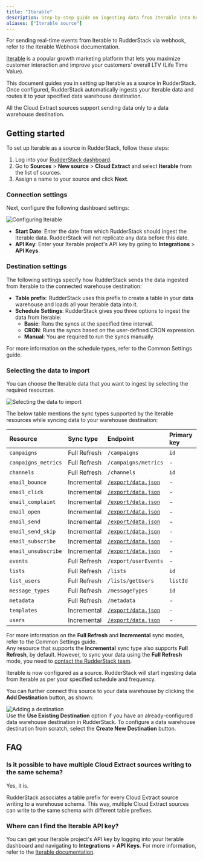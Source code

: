 ```yaml
---
title: "Iterable"
description: Step-by-step guide on ingesting data from Iterable into RudderStack.
aliases: ["Iterable source"]
---
```


<div class="infoBlock">
For sending real-time events from Iterable to RudderStack via webhook, refer to the <Link to="https://www.rudderstack.com/docs/sources/event-streams/cloud-apps/iterable/">Iterable Webhook</Link> documentation.
</div>

[Iterable](https://www.Iterable.com/) is a popular growth marketing platform that lets you maximize customer interaction and improve your customers' overall LTV (Life Time Value).

This document guides you in setting up Iterable as a source in RudderStack. Once configured, RudderStack automatically ingests your Iterable data and routes it to your specified data warehouse destination.

<div class="warningBlock">
All the Cloud Extract sources support sending data only to a <Link to="/destinations/warehouse-destinations/">data warehouse destination</Link>.
</div>

## Getting started

To set up Iterable as a source in RudderStack, follow these steps:

1. Log into your [RudderStack dashboard](https://app.rudderstack.com/).
2. Go to **Sources** > **New source** > **Cloud Extract** and select **Iterable** from the list of sources.
3. Assign a name to your source and click **Next**.

### Connection settings

Next, configure the following dashboard settings:

<img src="../../assets/cloud-extract-sources/iterable-connection-settings.png" alt="Configuring Iterable" />

- **Start Date**: Enter the date from which RudderStack should ingest the Iterable data. RudderStack will not replicate any data before this date.
- **API Key**: Enter your Iterable project's API key by going to **Integrations** > **API Keys**.

### Destination settings

The following settings specify how RudderStack sends the data ingested from Iterable to the connected warehouse destination:

- **Table prefix**: RudderStack uses this prefix to create a table in your data warehouse and loads all your Iterable data into it.
- **Schedule Settings**: RudderStack gives you three options to ingest the data from Iterable:
    - **Basic**: Runs the syncs at the specified time interval. 
    - **CRON**: Runs the syncs based on the user-defined CRON expression.
    - **Manual**: You are required to run the syncs manually.

<div class="infoBlock">
For more information on the schedule types, refer to the <Link to="/sources/extract/common-settings/">Common Settings</Link> guide.
</div>

### Selecting the data to import

You can choose the Iterable data that you want to ingest by selecting the required resources.

<img src="../../assets/cloud-extract-sources/iterable-resources.png" alt="Selecting the data to import" />

The below table mentions the sync types supported by the Iterable resources while syncing data to your warehouse destination:

| Resource | Sync type | Endpoint | Primary key |
| :---| :--- | :----| :----|
| `campaigns` | Full Refresh | `/campaigns` | `id` |
| `campaigns_metrics` | Full Refresh | `/campaigns/metrics` | -  |
| `channels` | Full Refresh | `/channels`  | `id` |
| `email_bounce` | Incremental | [`/export/data.json`](https://api.iterable.com/api/docs#export_exportDataJson) | - |
| `email_click` | Incremental | [`/export/data.json`](https://api.iterable.com/api/docs#export_exportDataJson) | -  |
| `email_complaint` |  Incremental | [`/export/data.json`](https://api.iterable.com/api/docs#export_exportDataJson) | -  |
| `email_open` | Incremental | [`/export/data.json`](https://api.iterable.com/api/docs#export_exportDataJson) | -  |
| `email_send` | Incremental | [`/export/data.json`](https://api.iterable.com/api/docs#export_exportDataJson) | -  |
| `email_send_skip` | Incremental | [`/export/data.json`](https://api.iterable.com/api/docs#export_exportDataJson) |  - |
| `email_subscribe` | Incremental | [`/export/data.json`](https://api.iterable.com/api/docs#export_exportDataJson) | -  |
| `email_unsubscribe` | Incremental | [`/export/data.json`](https://api.iterable.com/api/docs#export_exportDataJson) | -  |
| `events` | Full Refresh | `/export/userEvents` | -  |
| `lists` | Full Refresh | `/lists` | `id` |
| `list_users` | Full Refresh |  `/lists/getUsers` | `listId` |
| `message_types` | Full Refresh | `/messageTypes` | `id` |
| `metadata` | Full Refresh | `/metadata` | -  |
| `templates` | Incremental | [`/export/data.json`](https://api.iterable.com/api/docs#export_exportDataJson) | -  | 
| `users` | Incremental |[`/export/data.json`](https://api.iterable.com/api/docs#export_exportDataJson)  | -  |

<div class="infoBlock">
For more information on the <strong>Full Refresh</strong> and <strong>Incremental</strong> sync modes, refer to the <Link to="/sources/extract/common-settings/#sync-modes">Common Settings</Link> guide.
</div>

<div class="warningBlock">
Any resource that supports the <strong>Incremental</strong> sync type also supports <strong>Full Refresh</strong>, by default. However, to sync your data using the <strong>Full Refresh</strong> mode, you need to <a href="mailto:support@rudderstack.com">contact the RudderStack team</a>.
</div>

Iterable is now configured as a source. RudderStack will start ingesting data from Iterable as per your specified schedule and frequency.

You can further connect this source to your data warehouse by clicking the **Add Destination** button, as shown:

<img src="../../assets/cloud-extract-sources/add-destination.png" alt="Adding a destination" />

<div class="infoBlock">
Use the <strong>Use Existing Destination</strong> option if you have an already-configured data warehouse destination in RudderStack. To configure a data warehouse destination from scratch, select the <strong>Create New Destination</strong> button.
</div>

## FAQ

### Is it possible to have multiple Cloud Extract sources writing to the same schema?

Yes, it is.

RudderStack associates a table prefix for every Cloud Extract source writing to a warehouse schema. This way, multiple Cloud Extract sources can write to the same schema with different table prefixes.

### Where can I find the Iterable API key?

You can get your Iterable project's API key by logging into your Iterable dashboard and navigating to **Integrations** > **API Keys**. For more information, refer to the <a href="https://support.iterable.com/hc/en-us/articles/360043464871-API-Keys">Iterable documentation</a>.
